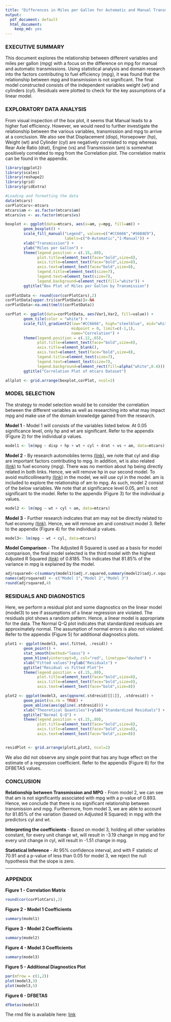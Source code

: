 ```yaml
---
title: "Differences in Miles per Gallon for Automatic and Manual Transmissions"
output:
  pdf_document: default
  html_document:
    keep_md: yes
---
```


### **EXECUTIVE SUMMARY**
This document explores the relationship between different variables and miles per gallon (mpg) with a focus on the difference on mpg for manual and automatic transmissions. Using statistical analysis and domain research into the factors contributing to fuel efficiency (mpg), it was found that the relationship between mpg and transmission is not significant.  The final model constructed consists of the independent variables weight (wt) and cylinders (cyl). Residuals were plotted to check for the key assumptions of a linear model. 

### **EXPLORATORY DATA ANALYSIS**
From visual inspection of the box plot, it seems that Manual leads to a higher fuel efficiency. However, we would need to further investigate the relationship between the various variables, transmission and mpg to arrive at a conclusion. We also see that Displacement (disp), Horsepower (hp), Weight (wt) and Cylinder (cyl) are negatively correlated to mpg whereas Rear Axle Ratio (drat), Engine (vs) and Transmission (am) is somewhat positively correlated to mpg from the Correlation plot. The correlation matrix can be found in the appendix. 
```r
library(ggplot2)
library(scales)
library(reshape2)
library(grid)
library(gridExtra)

#Loading and formatting the data
data(mtcars)
corPlotCars<-mtcars
mtcars$am <- as.factor(mtcars$am)
mtcars$vs <- as.factor(mtcars$vs)

boxplot <- ggplot(data=mtcars, aes(x=am, y=mpg, fill=am)) + 
        geom_boxplot() + 
        scale_fill_manual("Legend", values=c("#CC6666","#56B4E9"),
                          labels=c("0-Automatic","1-Manual")) +
        xlab("Transmission") +
        ylab("Miles per Gallon") +
        theme(legend.position = c(.15,.80), 
              plot.title=element_text(face="bold",size=8),
              axis.title=element_text(face="bold",size=8),
              axis.text=element_text(face="bold",size=8),
              legend.title=element_text(size=7),
              legend.text=element_text(size=7),
              legend.background=element_rect(fill="white")) +
        ggtitle("Box Plot of Miles per Gallon by Transmission")
        
corPlotData <- round(cor(corPlotCars),2)
corPlotData[upper.tri(corPlotData)]<-NA
corPlotData<-na.omit(melt(corPlotData))

corPlot <- ggplot(data=corPlotData, aes(Var1,Var2, fill=value)) +
        geom_tile(color = "white") + 
        scale_fill_gradient2(low="#CC6666", high="steelblue", mid="white",
                             midpoint = 0, limit=c(-1,1), 
                             name="Correlation") +
        theme(legend.position = c(.12,.65), 
              plot.title=element_text(face="bold",size=8),
              axis.title=element_blank(),
              axis.text=element_text(face="bold",size=8),
              legend.title=element_text(size=7),
              legend.text=element_text(size=7),
              legend.background=element_rect(fill=alpha("white",0.4))) +
        ggtitle("Correlation Plot of mtcars Dataset")

allplot <- grid.arrange(boxplot,corPlot, ncol=2)

```

### **MODEL SELECTION**
The strategy to model selection would be to consider the correlation between the different variables as well as researching into what may impact mpg and make use of the domain knowledge gained from the research. 

**Model 1** - Model 1 will consists of the variables listed below. At 0.05 significance level, only hp and wt are significant. Refer to the appendix (Figure 2) for the individual p values. 
```r
model1 <- lm(mpg ~ disp + hp + wt + cyl + drat + vs + am, data=mtcars)
```

**Model 2** - By research automobiles terms [(link)](http://www.vroomgirls.com/what-the-numbers-mean/), we note that cyl and disp are important factors contributing to mpg. In addition, wt is also related [(link)](http://www.driverside.com/auto-library/top_10_factors_contributing_to_fuel_economy-317) to fuel econony (mpg). There was no mention about hp being directly related in both links. Hence, we will remove hp in our second model. To avoid multicollinearity [(link)](https://en.wikipedia.org/wiki/Multicollinearity) in the model, we will use cyl in the model. am is included to explore the relationship of am to mpg. As such, model 2 consist of the below variables. We note that at significance level 0.05, am1 is not significant to the model. Refer to the appendix (Figure 3) for the individual p values. 
```r
model2 <- lm(mpg ~ wt + cyl + am, data=mtcars)
```

**Model 3** - Further research indicates that am may not be directly related to fuel economy [(link)](http://www.edmunds.com/fuel-economy/five-myths-about-stick-shifts.html). Hence, we will remove am and construct model 3. Refer to the appendix (Figure 4) for the individual p values. 

```r
model3<- lm(mpg ~ wt + cyl, data=mtcars)
```

**Model Comparison** - The Adjusted R Squared is used as a basis for model comparison, the final model selected is the third model with the highest Adjusted R Squared [(link)](http://blog.minitab.com/blog/adventures-in-statistics/multiple-regession-analysis-use-adjusted-r-squared-and-predicted-r-squared-to-include-the-correct-number-of-variables) of 0.8185. This indicates that 81.85% of the variance in mpg is explained by the model.
```r
adjrsquared<-c(summary(model1)$adj.r.squared,summary(model2)$adj.r.squared,summary(model3)$adj.r.squared)
names(adjrsquared) <- c("Model 1","Model 2","Model 3")
round(adjrsquared,4)
```

### **RESIDUALS AND DIAGNOSTICS**
Here, we perform a residual plot and some diagnostics on the linear model (model3) to see if assumptions of a linear regression are violated. The residuals plot shows a random pattern. Hence, a linear model is appropriate for the data. The Normal Q-Q plot indicates that standardized residuals are approximately normal. The assumption of normal errors is also not violated. Refer to the appendix (Figure 5) for additional diagnostics plots.

```r
plot1 <- ggplot(model3, aes(.fitted, .resid)) + 
        geom_point() +
        stat_smooth(method="loess") + 
        geom_hline(yintercept=0, col="red", linetype="dashed") +
        xlab("Fitted values")+ylab("Residuals") +
        ggtitle("Residual vs Fitted Plot")+
        theme(legend.position = c(.15,.80), 
              plot.title=element_text(face="bold",size=8),
              axis.title=element_text(face="bold",size=8),
              axis.text=element_text(face="bold",size=8))

plot2 <- ggplot(model3, aes(qqnorm(.stdresid)[[1]], .stdresid)) +
        geom_point(na.rm = TRUE) + 
        geom_abline(aes(qqline(.stdresid))) +
        xlab("Theoretical Quantiles")+ylab("Standardized Residuals") + 
        ggtitle("Normal Q-Q") +
        theme(legend.position = c(.15,.80), 
              plot.title=element_text(face="bold",size=8),
              axis.title=element_text(face="bold",size=8),
              axis.text=element_text(face="bold",size=8))


residPlot <- grid.arrange(plot1,plot2, ncol=2)

```

We also did not observe any single point that has any huge effect on the estimate of a regression coefficient. Refer to the appendix (Figure 6) for the DFBETAS values. 

### **CONCLUSION**
**Relationship between Transmission and MPG** - From model 2, we can see that am is not significantly associated with mpg with a p-value of 0.893. Hence, we conclude that there is no significant relationship between transmission and mpg. Furthermore, from model 3, we are able to account for 81.85% of the variation (based on Adjusted R Squared) in mpg with the predictors cyl and wt.

**Interpreting the coefficients** - Based on model 3, holding all other variables constant, for every unit change wt, will result in -3.19 change in mpg and for every unit change in cyl, will result in -1.51 change in mpg. 

**Statistical Inference** - At 95% confidence interval, and with F statistic of 70.91 and a p-value of less than 0.05 for model 3, we reject the null hypothesis that the slope is zero. 

***
### **APPENDIX**

**Figure 1 - Correlation Matrix** 
```r
round(cor(corPlotCars),2)
```

**Figure 2 - Model 1 Coefficients** 
```r
summary(model1)
```

**Figure 3 - Model 2 Coefficients** 
```r
summary(model2)
```

**Figure 4 - Model 3 Coefficients** 
```r
summary(model3)
```

**Figure 5 - Additional Diagnostics Plot**

```r
par(mfrow = c(1,2))
plot(model3,3)
plot(model3,5)
```

**Figure 6 - DFBETAS** 
```r
dfbetas(model3)
```

The rmd file is available here: [link](https://github.com/junquant/regression)